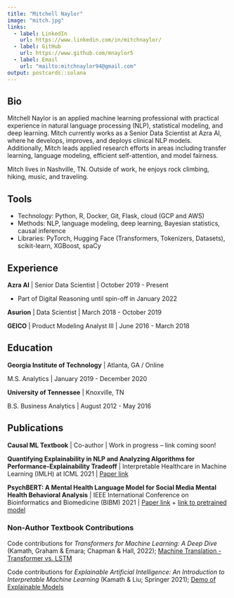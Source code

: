 ```yaml
---
title: "Mitchell Naylor"
image: "mitch.jpg"
links:
  - label: LinkedIn
    url: https://www.linkedin.com/in/mitchnaylor/
  - label: GitHub
    url: https://www.github.com/mnaylor5
  - label: Email
    url: "mailto:mitchnaylor94@gmail.com"
output: postcards::solana
---
```


## Bio

Mitchell Naylor is an applied machine learning professional with practical experience in natural language processing (NLP), statistical modeling, and deep learning. Mitch currently works as a Senior Data Scientist at Azra AI, where he develops, improves, and deploys clinical NLP models. Additionally, Mitch leads applied research efforts in areas including transfer learning, language modeling, efficient self-attention, and model fairness.

Mitch lives in Nashville, TN. Outside of work, he enjoys rock climbing, hiking, music, and traveling.

## Tools

* Technology: Python, R, Docker, Git, Flask, cloud (GCP and AWS)
* Methods: NLP, language modeling, deep learning, Bayesian statistics, causal inference
* Libraries: PyTorch, Hugging Face (Transformers, Tokenizers, Datasets), scikit-learn, XGBoost, spaCy

## Experience

**Azra AI** | Senior Data Scientist | October 2019 - Present

* Part of Digital Reasoning until spin-off in January 2022

**Asurion** | Data Scientist | March 2018 - October 2019

**GEICO** | Product Modeling Analyst III | June 2016 - March 2018

## Education

**Georgia Institute of Technology** | Atlanta, GA / Online

M.S. Analytics | January 2019 - December 2020

**University of Tennessee** | Knoxville, TN

B.S. Business Analytics | August 2012 - May 2016

## Publications

**Causal ML Textbook** | Co-author | Work in progress -- link coming soon!

**Quantifying Explainability in NLP and Analyzing Algorithms for Performance-Explainability Tradeoff** | Interpretable Healthcare in Machine Learning (IMLH) at ICML 2021 | [Paper link](https://arxiv.org/abs/2107.05693)

**PsychBERT: A Mental Health Language Model for Social Media Mental Health Behavioral Analysis** | IEEE International Conference on Bioinformatics and Biomedicine (BIBM) 2021 | [Paper link](https://ieeexplore.ieee.org/document/9669469) + [link to pretrained model](https://huggingface.co/mnaylor/psychbert-cased)

### Non-Author Textbook Contributions

Code contributions for _Transformers for Machine Learning: A Deep Dive_ (Kamath, Graham & Emara; Chapman & Hall, 2022); [Machine Translation - Transformer vs. LSTM](https://colab.research.google.com/drive/1jXHRzWvN3Zrlyzbt_2gFbwy4GPSltPNZ?usp=sharing)

Code contributions for _Explainable Artificial Intelligence: An Introduction to Interpretable Machine Learning_ (Kamath & Liu; Springer 2021); [Demo of Explainable Models](https://colab.research.google.com/drive/1ze6OdzK8xqn1LZZL8WMoQ_UKuWqH9dQw?usp=sharing)